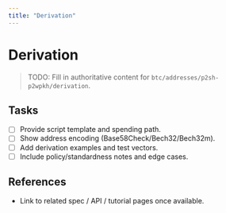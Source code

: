 ```yaml
---
title: "Derivation"
---
```


# Derivation

> TODO: Fill in authoritative content for `btc/addresses/p2sh-p2wpkh/derivation`.

## Tasks
- [ ] Provide script template and spending path.
- [ ] Show address encoding (Base58Check/Bech32/Bech32m).
- [ ] Add derivation examples and test vectors.
- [ ] Include policy/standardness notes and edge cases.

## References
- Link to related spec / API / tutorial pages once available.
